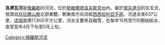 '''洛濟瓦河'''是[[俄羅斯|俄羅斯]]的河流，位於[[斯維爾德洛夫斯克州|斯維爾德洛夫斯克州]]內，屬於[[塔夫達河|塔夫達河]]的左支流，發源自[[烏拉爾山脈|烏拉爾山脈]]北部東麓，朝東南方向流經[[西西伯利亞平原|西西伯利亞平原]]，河道全長637公里，[[流域|流域]]面積17,800平方公里，河水主要來自融雪，在每年10月至11月開始結冰，直至翌年4月下旬至5月上旬。

[[Category:俄羅斯河流|Category:俄羅斯河流]]

{{Russia-geo-stub}}